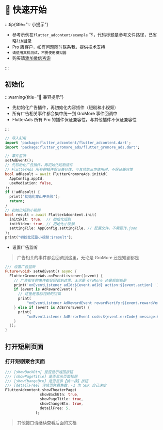 
# 🦜 快速开始


:::tip{title="💡 小提示"}

 - 参考示例在`flutter_adcontent/example` 下，代码标题是参考文件路径，已省略`lib`目录
 - Pro 版客户，如有问题随时联系我，提供技术支持
 - `请使用真机测试，不要使用模拟器`
 - 购买请[添加微信咨询](/start/me)

:::

## 初始化

:::warning{title="🚧 兼容提示"}

 - 先初始化广告插件，再初始化内容插件（短剧和小视频）
 - 所有广告相关事件都会集中统一到 GroMore 事件回调中
 - FlutterAds 所有 Pro 的插件保证兼容性，与其他插件不保证兼容性

:::

```dart title="example/main.dart"
// 导入引用
import 'package:flutter_adcontent/flutter_adcontent.dart';
import 'package:flutter_gromore_ads/flutter_gromore_ads.dart';

// 事件监听
setAdEvent();
// 先初始化广告插件，再初始化短剧插件
// FlutterAds 所有的插件保证兼容性，与其他第三方使用时，不保证兼容性
bool adResult = await FlutterGromoreAds.initAd(
  AppConfig.appId,
  useMediation: false,
);
if (!adResult) {
  print("初始化穿山甲失败");
  return;
}
// 初始化短剧小视频
bool result = await FlutterAdcontent.init(
  initSkit: true,  // 初始化短剧
  initVideo: true, // 初始化小视频
  settingFile: AppConfig.settingFile, // 配置文件，不需要传.json
);
print("初始化短剧小视频:$result");
```

- 设置广告监听

> 广告相关的事件都会回调到这里，无论是 GroMore 还是短剧都是

```dart title="example/main.dart"
/// 设置广告监听
Future<void> setAdEvent() async {
  FlutterGromoreAds.onEventListener((event) {
    // 广告相关的事件都会回调到这里，无论是 GroMore 还是短剧都是
    print('onEventListener adId:${event.adId} action:${event.action} ');
    if (event is AdRewardEvent) {
      // 这里是激励视频的回调
      print(
          "onEventListener AdRewardEvent rewardVerify:${event.rewardVerify} rewardType:${event.rewardType}");
    } else if (event is AdErrorEvent) {
      print(
          "onEventListener AdErrorEvent code:${event.errCode} message:${event.errMsg}");
    }
  });
}
```

## 打开短剧页面

### 打开短剧聚合页面

``` dart
/// [showBackBtn] 是否显示返回按钮
/// [showPageTitle] 是否显示页面标题
/// [showChangeBtn] 是否显示【换一换】按钮
/// [detailFree] 详情页免费集数，-1 为 SDK 自己决定
FlutterAdcontent.showTheaterPage(
                showBackBtn: true,
                showPageTitle: true,
                showChangeBtn: true,
                detailFree: 5,
              );
```

> 其他接口请继续查看后面的文档




